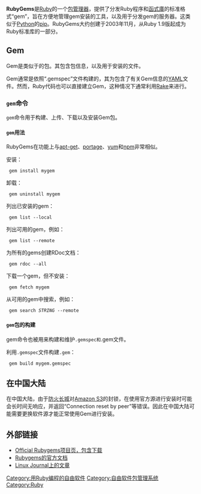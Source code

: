 {{NoteTA|G1=IT|G2=FL}}
{{Infobox software
| name                   = RubyGems
| logo                   =
| screenshot             =
| caption                =
| author                 =
| developer              =
| released               =
| latest release version = 3.2.4
| latest release date    = {{release date and age|2020|12|31}}
| latest preview version = 3.2.0rc2
| latest preview date    = {{release date and age|2020|10|08}}
| operating system       = [[跨平台|跨平台]]
| platform               =
| language               =
| programming language   = [[Ruby|Ruby]]
| genre                  = [[包管理器|包管理器]]
| license                = [[Ruby许可证|Ruby许可证]]
| website                = {{URL|http://rubygems.org}}
}}
'''RubyGems'''是[[Ruby|Ruby]]的一个[[包管理器|包管理器]]，提供了分发Ruby程序和[[函式庫|函式庫]]的标准格式“gem”，旨在方便地管理gem安装的工具，以及用于分发gem的服务器。这类似于[[Python|Python]]的[[Pip_(軟件包管理系統)|pip]]。RubyGems大约创建于2003年11月，从Ruby 1.9版起成为Ruby标准库的一部分。

==Gem==
Gem是类似于{{tsl|en|Ebuilds}}的包。其包含包信息，以及用于安装的文件。 

Gem通常是依照“.gemspec”文件构建的，其为包含了有关Gem信息的[[YAML|YAML]]文件。然而，Ruby代码也可以直接建立Gem，这种情况下通常利用[[Rake|Rake]]来进行。

===<code>gem</code>命令===
<code>gem</code>命令用于构建、上传、下载以及安装Gem包。

====<code>gem</code>用法====
RubyGems在功能上与[[apt-get|apt-get]]、[[portage|portage]]、[[Yellowdog_Updater,_Modified|yum]]和[[npm|npm]]非常相似。

安装：
  gem install mygem

卸载：
  gem uninstall mygem

列出已安装的gem：
  gem list --local

列出可用的gem，例如：
  gem list --remote

为所有的gems创建RDoc文档：
  gem rdoc --all

下载一个gem，但不安装：
  gem fetch mygem

从可用的gem中搜索，例如：
  gem search ''STRING'' --remote

====<code>gem</code>包的构建====
gem命令也被用来构建和维护<tt>.gemspec和</tt>.gem文件。

利用<tt>.gemspec</tt>文件构建<tt>.gem</tt>：
  gem build mygem.gemspec

{{Portal|自由软件}}

==在中国大陆==
在中国大陆，由于[[防火长城|防火长城]]对[[Amazon_S3|Amazon S3]]的封锁，在使用官方源进行安装时可能会长时间无响应，并返回“Connection reset by peer”等错误。因此在中国大陆可能需要更换软件源才能正常使用Gem进行安装。

== 外部链接 ==
* [http://rubygems.org Official Rubygems项目页，包含下载]{{Wayback|url=http://rubygems.org/ |date=20200924190624 }}
* [http://guides.rubygems.org/ Rubygems的官方文档]{{Wayback|url=http://guides.rubygems.org/ |date=20141013052536 }}
* [http://www.linuxjournal.com/article/8967 Linux Journal上的文章]{{Wayback|url=http://www.linuxjournal.com/article/8967 |date=20141112004852 }}

{{DEFAULTSORT:Rubygems}}
[[Category:用Ruby编程的自由软件|Category:用Ruby编程的自由软件]]
[[Category:自由软件包管理系统|Category:自由软件包管理系统]]
[[Category:Ruby|Category:Ruby]]